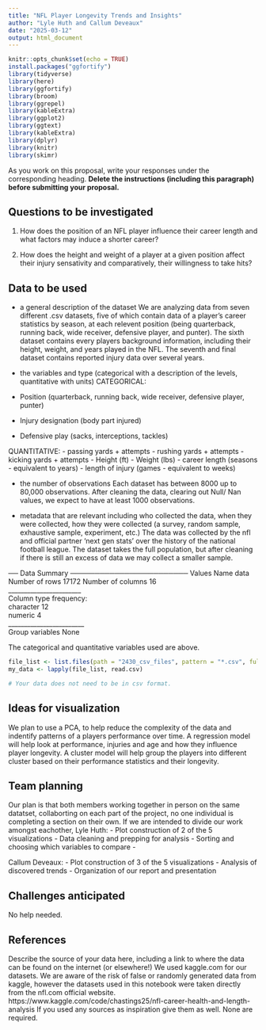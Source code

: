 ---
title: "NFL Player Longevity Trends and Insights"
author: "Lyle Huth and Callum Deveaux"
date: "2025-03-12"
output: html_document
---

<!-- Submission and Evaluation


Load this file in Rstudio and provide as much details as you can on your plan

When finished, submit your proposal in pdf and Rmd format to BS (Term project proposal)

Component	                    Score	Maximum
Questions	                    NA	    2
Data provided and read into R	NA	    1
Data description	            NA    	3
Visualization ideas          	NA    	3
References                   	NA    	1
Total	
10


Feedback


Think of the following sentences as a rubric that distinguishes between excellent, good, and insufficient proposals.

Your questions were easy to understand and of appropriate complexity. easy to understand but probably too ambitious for this project. easy to understand but too simple; try to think a bit more deeply about the data.

You provide your data in the data folder and showed how it could be read with R. provided your data in the data folder but did not show how it could be read with R. did not provide your data in the data folder.

You described the source, observations and variables in your data well enough so that I could make a connection between your data and your questions. You should provide more information about the source, observations, and variables in your data in your project report.

You described appropriate visualizations for your data and questions. Your plans for visualizations were not detailed enough for me to see the connection to your data or questions. You should think more creatively and deeply about ways to visualize your data as you work on your project.

You have a clear plan for the work of each team mate. You need to think more carefully about how you will divide the work of the project across your team.

You provided a reference so I know where your data came from. You did not provide reference for your data; what was its source? There was important technical information in your proposal which did not have a source. Please provide it in your report.

-->

```{r setup, include=FALSE}
knitr::opts_chunk$set(echo = TRUE)
install.packages("ggfortify")
library(tidyverse)
library(here)
library(ggfortify)
library(broom)
library(ggrepel)
library(kableExtra)
library(ggplot2)
library(ggtext)
library(kableExtra)
library(dplyr)
library(knitr)
library(skimr)
```

As you work on this proposal, write your responses under the corresponding heading. **Delete the instructions (including this paragraph) before submitting your proposal.**

## Questions to be investigated

1. How does the position of an NFL player influence their career length and what factors may induce a shorter career?

2. How does the height and weight of a player at a given position affect their injury sensativity and comparatively, their willingness to take hits?

## Data to be used

* a general description of the dataset
We are analyzing data from seven different .csv datasets, five of which contain data of a player's career statistics by season, at each relevent position (being quarterback, running back, wide receiver, defensive player, and punter). The sixth dataset contains every players background information, including their height, weight, and years played in the NFL. The seventh and final dataset contains reported injury data over several years.

* the variables and type (categorical with a description of the levels, quantitative with units)
CATEGORICAL:
- Position (quarterback, running back, wide receiver, defensive player, punter)
- Injury designation (body part injured)
- Defensive play (sacks, interceptions, tackles)

QUANTITATIVE:
- passing yards + attempts
- rushing yards + attempts
- kicking yards + attempts
- Height (ft)
- Weight (lbs)
- career length (seasons - equivalent to years)
- length of injury (games - equivalent to weeks)

* the number of observations
Each dataset has between 8000 up to 80,000 observations. After cleaning the data, clearing out Null/ Nan values, we expect to have at least 1000 observations.

*  metadata that are relevant including who collected the data, when they were collected, how they were collected (a survey, random sample, exhaustive sample, experiment, etc.)
The data was collected by the nfl and official partner 'next gen stats' over the history of the national football league. The dataset takes the full population, but after cleaning if there is still an excess of data we may collect a smaller sample.

── Data Summary ────────────────────────
                           Values
Name                       data  
Number of rows             17172 
Number of columns          16    
_______________________          
Column type frequency:           
  character                12    
  numeric                  4     
________________________         
Group variables            None  

The categorical and quantitative variables used are above.

```{r}
file_list <- list.files(path = "2430_csv_files", pattern = "*.csv", full.names = TRUE)
my_data <- lapply(file_list, read.csv)

# Your data does not need to be in csv format.
```

## Ideas for visualization
We plan to use a PCA, to help reduce the complexity of the data and indentify patterns of a players performance over time. A regression model will help look at performance, injuries and age and how they influence player longevity. A cluster model will help group the players into different cluster based on their performance statistics and their longevity.

## Team planning
Our plan is that both members working together in person on the same datatset, collaborting on each part of the project, no one individual is completing a section on their own.
If we are intended to divide our work amongst eachother,
Lyle Huth:
- Plot construction of 2 of the 5 visualizations
- Data cleaning and prepping for analysis
- Sorting and choosing which variables to compare
- 

Callum Deveaux:
- Plot construction of 3 of the 5 visualizations
- Analysis of discovered trends
- Organization of our report and presentation

## Challenges anticipated
No help needed.

## References

Describe the source of your data here, including a link to where the data can be found on the internet (or elsewhere!)
We used kaggle.com for our datasets. We are aware of the risk of false or randomly generated data from kaggle, however the datasets used in this notebook were taken directly from the nfl.com official website.
https://www.kaggle.com/code/chastings25/nfl-career-health-and-length-analysis
If you used any sources as inspiration give them as well. None are required.

